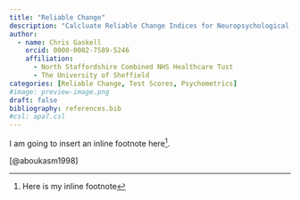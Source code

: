 ```yaml
---
title: "Reliable Change"
description: "Calcluate Reliable Change Indices for Neuropsychological Tests"
author:
  - name: Chris Gaskell
    orcid: 0000-0002-7589-5246
    affiliation:
      - North Staffordshire Combined NHS Healthcare Tust
      - The University of Sheffield
categories: [Reliable Change, Test Scores, Psychometrics]
#image: preview-image.png
draft: false
bibliography: references.bib
#csl: apa7.csl
---
```


I am going to insert an inline footnote here[^1].

[^1]: Here is my inline footnote

[@aboukasm1998]
